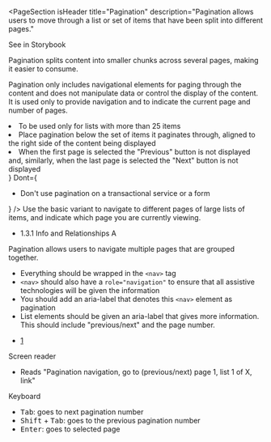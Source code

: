 
<PageSection
  isHeader
  title="Pagination"
  description="Pagination allows users to move through a list or set of items that have been split into different pages."
>
  <PharosLink href="#" target="_blank">
    See in Storybook
  </PharosLink>
</PageSection>

<PageSection title="Usage">
  <p>
    Pagination splits content into smaller chunks across several pages, making it easier to consume.
  </p>
  <p>
    Pagination only includes navigational elements for paging through the content and does not
    manipulate data or control the display of the content. It is used only to provide navigation and
    to indicate the current page and number of pages.
  </p>
</PageSection>

<PageSection title="Best practices">
  <BestPractices
    Do={
      <ul>
        <li>To be used only for lists with more than 25 items</li>
        <li>
          Place pagination below the set of items it paginates through, aligned to the right side of
          the content being displayed
        </li>
        <li>
          When the first page is selected the "Previous" button is not displayed and, similarly,
          when the last page is selected the "Next" button is not displayed
        </li>
      </ul>
    }
    Dont={
      <ul>
        <li>Don't use pagination on a transactional service or a form</li>
      </ul>
    }
  />
</PageSection>

<PageSection title="Variants">
  <PageSection title="Basic" subSectionLevel={1} lessMargin>
    Use the basic variant to navigate to different pages of large lists of items, and indicate which
    page you are currently viewing.
  </PageSection>
</PageSection>

<PageSection title="Accessibility">
  <PageSection title="Relevant WCAG guidelines" subSectionLevel={1} lessMargin>
    <ul>
      <li>
        <PharosLink href="https://www.w3.org/WAI/WCAG21/Understanding/info-and-relationships.html">
          1.3.1 Info and Relationships A
        </PharosLink>
      </li>
    </ul>
  </PageSection>
  <PageSection title="Importance" subSectionLevel={1} lessMargin>
    Pagination allows users to navigate multiple pages that are grouped together.
  </PageSection>
  <PageSection title="Code expectations" subSectionLevel={1} lessMargin>
    <ul>
      <li>
        Everything should be wrapped in the <code>&lt;nav&gt;</code> tag
      </li>
      <li>
        <code>&lt;nav&gt;</code> should also have a <code>role="navigation"</code> to ensure that
        all assistive technologies will be given the information
      </li>
      <li>
        You should add an aria-label that denotes this <code>&lt;nav&gt;</code> element as
        pagination
      </li>
      <li>
        List elements should be given an aria-label that gives more information. This should include
        "previous/next" and the page number.
      </li>
    </ul>
    <CodeBlock className="language-html">
      <nav role="navigation" aria-label="pagination navigation">
        <ul>
          <li>
            <a href="/example-page" aria-label="Go to previous/next page 1">
              1
            </a>
          </li>
        </ul>
      </nav>
    </CodeBlock>
  </PageSection>
  <PageSection title="Expected actions" subSectionLevel={1} lessMargin>
    <div style={{ marginBottom: 'var(--pharos-spacing-1-x)' }}>
      <PharosHeading level={'4'} preset={'1--bold'}>
        Screen reader
      </PharosHeading>
      <ul>
        <li>Reads "Pagination navigation, go to (previous/next) page 1, list 1 of X, link"</li>
      </ul>
    </div>
    <PharosHeading level={'4'} preset={'1--bold'}>
      Keyboard
    </PharosHeading>
    <ul>
      <li>
        <kbd>Tab</kbd>: goes to next pagination number
      </li>
      <li>
        <kbd>Shift</kbd> + <kbd>Tab</kbd>: goes to the previous pagination number
      </li>
      <li>
        <kbd>Enter</kbd>: goes to selected page
      </li>
    </ul>
  </PageSection>
</PageSection>
